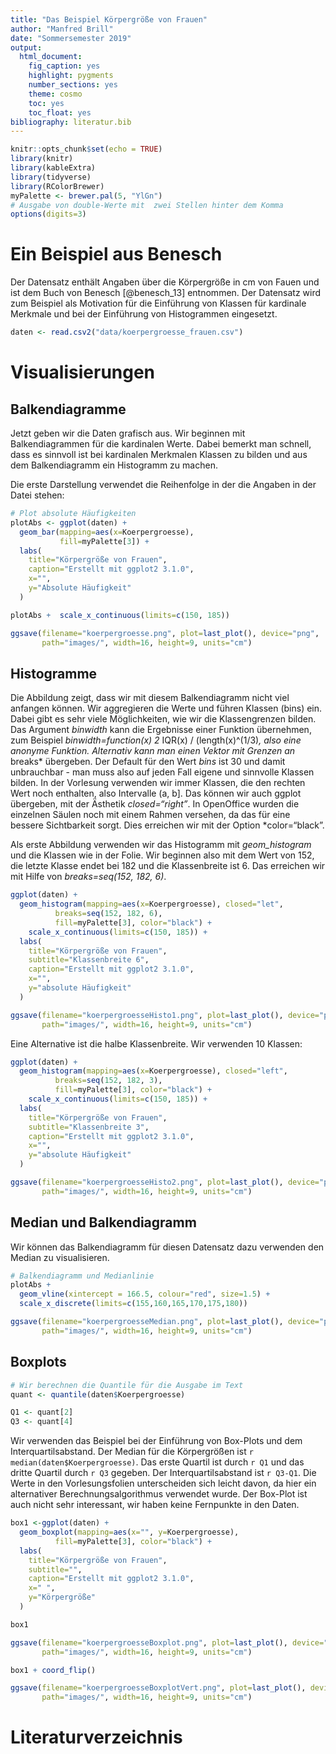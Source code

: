 ```yaml
---
title: "Das Beispiel Körpergröße von Frauen"
author: "Manfred Brill"
date: "Sommersemester 2019"
output: 
  html_document: 
    fig_caption: yes
    highlight: pygments
    number_sections: yes
    theme: cosmo
    toc: yes
    toc_float: yes
bibliography: literatur.bib    
---
```


```r
knitr::opts_chunk$set(echo = TRUE)
library(knitr)
library(kableExtra)
library(tidyverse)
library(RColorBrewer)
myPalette <- brewer.pal(5, "YlGn")
# Ausgabe von double-Werte mit  zwei Stellen hinter dem Komma
options(digits=3)
```

# Ein Beispiel aus Benesch
Der Datensatz enthält Angaben über die Körpergröße in cm von Fauen und ist dem Buch
von Benesch [@benesch_13] entnommen.  Der Datensatz wird zum Beispiel als Motivation für die Einführung von
Klassen für kardinale Merkmale und bei der Einführung von Histogrammen
eingesetzt.

```r
daten <- read.csv2("data/koerpergroesse_frauen.csv")
```

# Visualisierungen

## Balkendiagramme
Jetzt geben wir die Daten grafisch aus. Wir beginnen mit Balkendiagrammen
für die kardinalen Werte. Dabei bemerkt man schnell, dass es sinnvoll ist
bei kardinalen Merkmalen Klassen zu bilden und aus dem Balkendiagramm
ein Histogramm zu machen.

Die erste Darstellung verwendet die Reihenfolge in der die Angaben in der 
Datei stehen:
```r
# Plot absolute Häufigkeiten
plotAbs <- ggplot(daten) + 
  geom_bar(mapping=aes(x=Koerpergroesse), 
           fill=myPalette[3]) +
  labs(
    title="Körpergröße von Frauen", 
    caption="Erstellt mit ggplot2 3.1.0",
    x="",
    y="Absolute Häufigkeit"
  ) 

plotAbs +  scale_x_continuous(limits=c(150, 185))

ggsave(filename="koerpergroesse.png", plot=last_plot(), device="png",
       path="images/", width=16, height=9, units="cm")
```

## Histogramme
Die Abbildung zeigt, dass wir mit diesem Balkendiagramm nicht viel anfangen
können. Wir aggregieren die Werte und führen Klassen (bins) ein. Dabei
gibt es sehr viele Möglichkeiten, wie wir die Klassengrenzen bilden.
Das Argument *binwidth* kann die Ergebnisse einer Funktion
übernehmen, zum Beispiel *binwidth=function(x) 2 * IQR(x) / (length(x)^(1/3)*,
also eine anonyme Funktion. Alternativ kann man 
einen Vektor mit Grenzen an *breaks* übergeben.
Der Default für den Wert *bins* ist 30 und damit unbrauchbar - man muss
also auf jeden Fall eigene und sinnvolle Klassen bilden.
In der Vorlesung verwenden wir immer Klassen, die den rechten
Wert noch enthalten, also Intervalle (a, b]. Das können
wir auch ggplot übergeben, mit der Ästhetik *closed="right"*.
In OpenOffice wurden die einzelnen Säulen noch mit einem Rahmen
versehen, da das für eine bessere Sichtbarkeit sorgt. Dies
erreichen wir mit der Option *color="black".

Als erste Abbildung verwenden wir das Histogramm mit *geom_histogram*
und die Klassen wie in der Folie. Wir beginnen also mit dem Wert
von 152, die letzte Klasse endet bei 182 und die Klassenbreite
ist 6. Das erreichen wir mit Hilfe von *breaks=seq(152, 182, 6)*.
```r
ggplot(daten) + 
  geom_histogram(mapping=aes(x=Koerpergroesse), closed="let", 
          breaks=seq(152, 182, 6),
          fill=myPalette[3], color="black") +
    scale_x_continuous(limits=c(150, 185)) + 
  labs(
    title="Körpergröße von Frauen", 
    subtitle="Klassenbreite 6",
    caption="Erstellt mit ggplot2 3.1.0",
    x="",
    y="absolute Häufigkeit"
  ) 

ggsave(filename="koerpergroesseHisto1.png", plot=last_plot(), device="png",
       path="images/", width=16, height=9, units="cm")
```

Eine Alternative ist die halbe Klassenbreite. Wir verwenden
10 Klassen:
```r
ggplot(daten) + 
  geom_histogram(mapping=aes(x=Koerpergroesse), closed="left", 
          breaks=seq(152, 182, 3),
          fill=myPalette[3], color="black") +
    scale_x_continuous(limits=c(150, 185)) + 
  labs(
    title="Körpergröße von Frauen", 
    subtitle="Klassenbreite 3",    
    caption="Erstellt mit ggplot2 3.1.0",
    x="",
    y="absolute Häufigkeit"
  ) 

ggsave(filename="koerpergroesseHisto2.png", plot=last_plot(), device="png",
       path="images/", width=16, height=9, units="cm")
```

## Median und Balkendiagramm
Wir können das Balkendiagramm für diesen Datensatz dazu verwenden den Median
zu visualisieren.

```r
# Balkendiagramm und Medianlinie
plotAbs + 
  geom_vline(xintercept = 166.5, colour="red", size=1.5) +
  scale_x_discrete(limits=c(155,160,165,170,175,180)) 

ggsave(filename="koerpergroesseMedian.png", plot=last_plot(), device="png",
       path="images/", width=16, height=9, units="cm")
```

## Boxplots
```r
# Wir berechnen die Quantile für die Ausgabe im Text
quant <- quantile(daten$Koerpergroesse)

Q1 <- quant[2]
Q3 <- quant[4]
```

Wir verwenden das Beispiel bei der Einführung von Box-Plots und dem Interquartilsabstand. Der Median für die Körpergrößen ist
`r median(daten$Koerpergroesse)`. Das erste Quartil ist durch `r Q1` und das
dritte Quartil durch `r Q3` gegeben. Der Interquartilsabstand ist
`r Q3-Q1`. Die Werte in den Vorlesungsfolien unterscheiden sich leicht davon,
da hier ein alternativer Berechnungsalgorithmus verwendet wurde.
Der Box-Plot ist auch nicht sehr interessant, wir haben keine Fernpunkte in den Daten.

```r
box1 <-ggplot(daten) + 
  geom_boxplot(mapping=aes(x="", y=Koerpergroesse),  
          fill=myPalette[3], color="black") +
  labs(
    title="Körpergröße von Frauen", 
    subtitle="",    
    caption="Erstellt mit ggplot2 3.1.0",
    x=" ",
    y="Körpergröße"
  ) 

box1

ggsave(filename="koerpergroesseBoxplot.png", plot=last_plot(), device="png",
       path="images/", width=16, height=9, units="cm")

box1 + coord_flip()

ggsave(filename="koerpergroesseBoxplotVert.png", plot=last_plot(), device="png",
       path="images/", width=16, height=9, units="cm")
```

# Literaturverzeichnis



